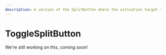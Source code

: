 ---
description: A version of the SplitButton where the activation target toggles on/off.
---

# ToggleSplitButton

We're still working on this, coming soon!
